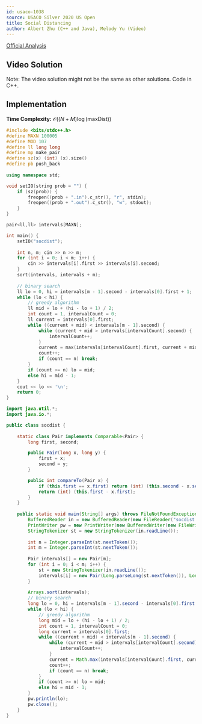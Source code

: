 ```yaml
---
id: usaco-1038
source: USACO Silver 2020 US Open
title: Social Distancing
author: Albert Zhu (C++ and Java), Melody Yu (Video)
---
```


[Official Analysis](http://www.usaco.org/current/data/sol_socdist_silver_open20.html)

## Video Solution

Note: The video solution might not be the same as other solutions. Code in C++.
<Youtube id="mt8QhnFOkr0" />

## Implementation

**Time Complexity:** $\mathcal{O}((N+M)\log (\text{maxDist}))$

<LanguageSection>

<CPPSection>

```cpp
#include <bits/stdc++.h>
#define MAXN 100005
#define MOD 107
#define ll long long
#define mp make_pair
#define sz(x) (int) (x).size() 
#define pb push_back
 
using namespace std;

void setIO(string prob = "") {
	if (sz(prob)) {
		freopen((prob + ".in").c_str(), "r", stdin);
		freopen((prob + ".out").c_str(), "w", stdout);
	}
}

pair<ll,ll> intervals[MAXN];

int main() {
	setIO("socdist");
	
	int n, m; cin >> n >> m;
	for (int i = 0; i < m; i++) {
		cin >> intervals[i].first >> intervals[i].second;
	}
	sort(intervals, intervals + m);
	
	// binary search
	ll lo = 0, hi = intervals[m - 1].second - intervals[0].first + 1;
	while (lo < hi) {
		// greedy algorithm
		ll mid = lo + (hi - lo + 1) / 2;
		int count = 1, intervalCount = 0;
		ll current = intervals[0].first;
		while ((current + mid) < intervals[m - 1].second) {
			while (current + mid > intervals[intervalCount].second) {
				intervalCount++;
			}
			current = max(intervals[intervalCount].first, current + mid);
			count++;
			if (count == n) break;
		}
		if (count >= n) lo = mid;
		else hi = mid - 1;
	}
	cout << lo << '\n';
	return 0;
}
```

</CPPSection>

<JavaSection>

```java
import java.util.*;
import java.io.*;

public class socdist {
	
	static class Pair implements Comparable<Pair> {
		long first, second;

		public Pair(long x, long y) {
			first = x;
			second = y;
		}

		public int compareTo(Pair x) {
			if (this.first == x.first) return (int) (this.second - x.second);
			return (int) (this.first - x.first);
		}
	}
	
	public static void main(String[] args) throws FileNotFoundException, IOException {
		BufferedReader in = new BufferedReader(new FileReader("socdist.in"));
		PrintWriter pw = new PrintWriter(new BufferedWriter(new FileWriter("socdist.out")));
		StringTokenizer st = new StringTokenizer(in.readLine());
		
		int n = Integer.parseInt(st.nextToken());
		int m = Integer.parseInt(st.nextToken());
		
		Pair intervals[] = new Pair[m];
		for (int i = 0; i < m; i++) {
			st = new StringTokenizer(in.readLine());
			intervals[i] = new Pair(Long.parseLong(st.nextToken()), Long.parseLong(st.nextToken()));
		}
		
		Arrays.sort(intervals);
		// binary search
		long lo = 0, hi = intervals[m - 1].second - intervals[0].first + 1;
		while (lo < hi) {
			// greedy algorithm
			long mid = lo + (hi - lo + 1) / 2;
			int count = 1, intervalCount = 0;
			long current = intervals[0].first;
			while ((current + mid) < intervals[m - 1].second) {
				while (current + mid > intervals[intervalCount].second) {
					intervalCount++;
				}
				current = Math.max(intervals[intervalCount].first, current + mid);
				count++;
				if (count == n) break;
			}
			if (count >= n) lo = mid;
			else hi = mid - 1;
		}
		pw.println(lo);
		pw.close();
	}
}
```

</JavaSection>

</LanguageSection>
